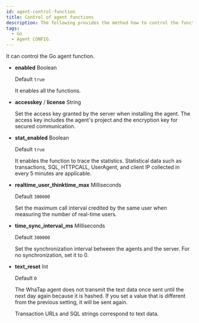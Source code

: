 ```yaml
---
id: agent-control-function
title: Control of agent functions
description: The following provides the method how to control the functions of the application server.
tags:
  - Go
  - Agent CONFIG.
---
```


It can control the Go agent function.

- **enabled** <span class='type'>Boolean</span>

  Default `true`

  It enables all the functions.

- **accesskey** / **license** <span class='type'>String</span>

  Set the access key granted by the server when installing the agent. The access key includes the agent's project and the encryption key for secured communication.

- **stat_enabled** <span class='type'>Boolean</span>

  Default `true`

  It enables the function to trace the statistics. Statistical data such as transactions, SQL, HTTPCALL, UserAgent, and client IP collected in every 5 minutes are applicable.

- **realtime_user_thinktime_max** <span class='type'>Milliseconds</span>

  Default `300000`

  Set the maximum call interval credited by the same user when measuring the number of real-time users.

- **time_sync_interval_ms** <span class='type'>Milliseconds</span>

  Default `300000`

  Set the synchronization interval between the agents and the server. For no synchronization, set it to 0.

- **text_reset** <span class='type'>Int</span>

  Default `0`

  The WhaTap agent does not transmit the text data once sent until the next day again because it is hashed. If you set a value that is different from the previous setting, it will be sent again.

  Transaction URLs and SQL strings correspond to text data.
